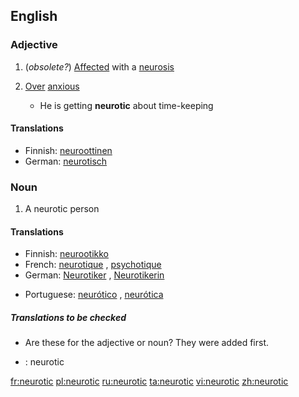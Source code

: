 ==English==
===Adjective===
{{en-adj}}
#(''obsolete?'') [[Affected]] with a [[neurosis]]
#{{informal}} [[Over]] [[anxious]]
#* He is getting '''neurotic''' about time-keeping

====Translations====
{{top}}
*Finnish: [[neuroottinen]]
*German: [[neurotisch]]
{{mid}}
{{bottom}}

===Noun===
{{en-noun}}
#A neurotic person

====Translations====
{{top}}
*Finnish: [[neurootikko]]
*French: [[neurotique]] {{m}}, [[psychotique]] {{m}}
*German: [[Neurotiker]] {{m}}, [[Neurotikerin]] {{f}}
{{mid}}
*Portuguese: [[neurótico]] {{m}}, [[neurótica]] {{f}}
{{bottom}}

=====Translations to be checked=====
{{checktrans}}
* Are these for the adjective or noun? They were added first.
*{{ttbc|Interlingua}}: neurotic

[[fr:neurotic]]
[[pl:neurotic]]
[[ru:neurotic]]
[[ta:neurotic]]
[[vi:neurotic]]
[[zh:neurotic]]
